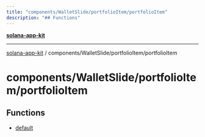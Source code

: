 ```yaml
---
title: "components/WalletSlide/portfolioItem/portfolioItem"
description: "## Functions"
---
```


[**solana-app-kit**](../../../../README.mdx)

***

[solana-app-kit](../../../../README.mdx) / components/WalletSlide/portfolioItem/portfolioItem

# components/WalletSlide/portfolioItem/portfolioItem

## Functions

- [default](functions/default.mdx)
